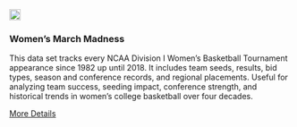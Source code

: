 <div class="grid-item" data-featured="true" data-tags="r">
  <img src="/website_files/img/marchmadness.png" width="20px" height="20px">
  <h3>Women's March Madness</h3>
  <p>
<strong></strong>This data set tracks every NCAA Division I Women’s Basketball Tournament appearance since 1982 up until 2018. It includes team seeds, results, bid types, season and conference records, and regional placements. Useful for analyzing team success, seeding impact, conference strength, and historical trends in women’s college basketball over four decades.
</p>
  <a href="https://diverse-data-hub.github.io/website_files/description_pages/marchmadness.html" class="btn btn-outline-dark">More Details</a>
</div>